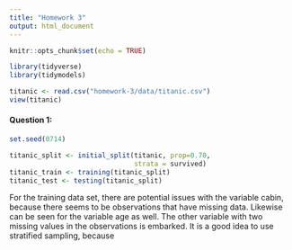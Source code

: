```yaml
---
title: "Homework 3"
output: html_document
---
```


```r
knitr::opts_chunk$set(echo = TRUE)
```

```r
library(tidyverse)
library(tidymodels)
```

```r
titanic <- read.csv("homework-3/data/titanic.csv")
view(titanic)
```

#### Question 1:
```r
set.seed(0714)

titanic_split <- initial_split(titanic, prop=0.70,
                               strata = survived)
titanic_train <- training(titanic_split)
titanic_test <- testing(titanic_split)
```

For the training data set, there are potential issues with the variable cabin, because there seems to be observations that have missing data. 
Likewise can be seen for the variable age as well. The other variable with two missing values in the observations is embarked. 
It is a good idea to use stratified sampling, because 














